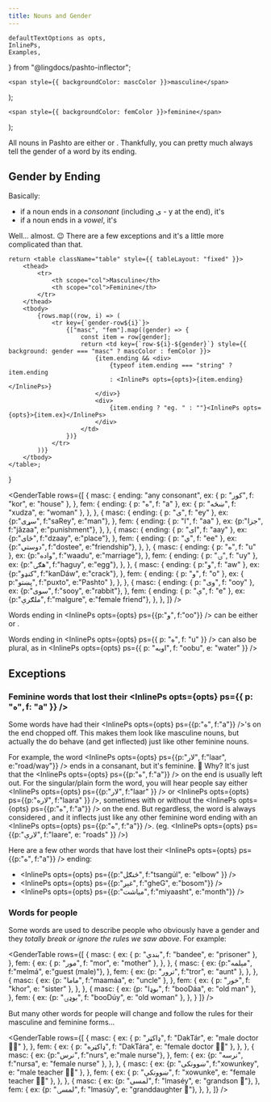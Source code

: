 ```yaml
---
title: Nouns and Gender
---
```


    defaultTextOptions as opts,
    InlinePs,
    Examples,
} from "@lingdocs/pashto-inflector";

    <span style={{ backgroundColor: mascColor }}>masculine</span>
);

    <span style={{ backgroundColor: femColor }}>feminine</span>
);

All nouns in Pashto are either <Masc /> or <Fem />. Thankfully, you can pretty much always tell the gender of a word by its ending.

## Gender by Ending

Basically:

 - if a noun ends in a *consonant* (including ی - y at the end), it's <Masc />
 - if a noun ends in a *vowel*, it's <Fem />

Well... almost. 😉 There are a few exceptions and it's a little more complicated than that. 

    return <table className="table" style={{ tableLayout: "fixed" }}>
        <thead>
            <tr>
                <th scope="col">Masculine</th>
                <th scope="col">Feminine</th>
            </tr>
        </thead>
        <tbody>
            {rows.map((row, i) => (
                <tr key={`gender-row${i}`}>
                    {["masc", "fem"].map((gender) => {
                        const item = row[gender];
                        return <td key={`row-${i}-${gender}`} style={{ background: gender === "masc" ? mascColor : femColor }}>
                            {item.ending && <div>
                                {typeof item.ending === "string" ? item.ending
                                : <InlinePs opts={opts}>{item.ending}</InlinePs>}
                            </div>}
                            <div>
                                {item.ending ? "eg. " : ""}<InlinePs opts={opts}>{item.ex}</InlinePs>
                            </div>
                        </td>
                    })}
                </tr>
            ))}
        </tbody>
    </table>;
} 

<GenderTable rows={[
    {
        masc: {
            ending: "any consonant",
            ex: { p: "کور", f: "kor", e: "house" },
        },
        fem: {
            ending: { p: "ه", f: "a" },
            ex: { p: "ښځه", f: "xudza", e: "woman" },
        },
    },
    {
        masc: {
            ending: { p: "ی", f: "ey" },
            ex: {p:"سړی", f:"saRey", e:"man"},
        }, 
        fem: {
            ending: { p: "ا", f: "aa" },
            ex: {p:"جزا", f:"jăzaa", e:"punishment"},
        },
    },
    {
        masc: {
            ending: { p: "ای", f: "aay" },
            ex: {p:"ځای", f:"dzaay", e:"place"},
        },
        fem: {
            ending: { p: "ي", f: "ee" },
            ex: {p:"دوستي", f:"dostee", e:"friendship"},
        },
    },
    {
        masc: {
            ending: { p: "ه", f: "u" },
            ex: {p:"واده", f:"waadu", e:"marriage"},
        }, 
        fem: {
            ending: { p: "ۍ", f: "uy" },
            ex: {p:"هګۍ", f:"haguy", e:"egg"},
        },
    },
    {
        masc: {
            ending: { p:"و", f: "aw" },
            ex: {p:"کنډو", f:"kanDáw", e:"crack"},
        },
        fem: { 
            ending: { p: "و", f: "o" },
            ex: { p:"پښتو", f:"puxto", e:"Pashto" },
        },
    },
    {
        masc: {
            ending: { p: "وی", f: "ooy" },
            ex: {p:"سوی", f:"sooy", e:"rabbit"},
        },
        fem: {
            ending: { p: "ې", f: "e" },
            ex: {p:"ملګرې", f:"malgure", e:"female friend"},
        },
    },
]} />

Words ending in <InlinePs opts={opts} ps={{p:"و", f:"oo"}} /> can be either <Masc /> or <Fem />.

Words ending in <InlinePs opts={opts} ps={{ p: "ه", f: "u" }} /> can also be <Fem /> plural, as in <InlinePs opts={opts} ps={{ p: "اوبه", f: "oobu", e: "water" }} />

## Exceptions

### Feminine words that lost their <InlinePs opts={opts} ps={{ p: "ه", f: "a" }} />

Some <Fem /> words have had their <InlinePs opts={opts} ps={{p:"ه", f:"a"}} />'s on the end chopped off. This makes them look like masculine nouns, but actually the do behave (and get inflected) just like other feminine nouns.

For example, the word <InlinePs opts={opts} ps={{p:"لار", f:"laar", e:"road/way"}} /> ends in a consanant, but it's feminine. 🤔 Why? It's just that the <InlinePs opts={opts} ps={{p:"ه", f:"a"}} /> on the end is usually left out. For the singular/plain form the word, you will hear people say either <InlinePs opts={opts} ps={{p:"لار", f:"laar" }} /> or <InlinePs opts={opts} ps={{p:"لاره", f:"laara" }} />, sometimes with or without the <InlinePs opts={opts} ps={{p:"ه", f:"a"}} /> on the end. But regardless, the word is always considered <Fem />, and it inflects just like any other feminine word ending with an <InlinePs opts={opts} ps={{p:"ه", f:"a"}} />. (eg. <InlinePs opts={opts} ps={{p:"لارې", f:"laare", e: "roads" }} />)

Here are a few other <Fem /> words that have lost their <InlinePs opts={opts} ps={{p:"ه", f:"a"}} /> ending:

- <InlinePs opts={opts} ps={{p:"څنګل", f:"tsangúl", e: "elbow" }} />
- <InlinePs opts={opts} ps={{p:"غېږ", f:"gheG", e:"bosom"}} />
- <InlinePs opts={opts} ps={{p:"میاشت", f:"miyaasht", e:"month"}} /> 

### Words for people

Some words are used to describe people who obviously have a gender and they *totally break or ignore the rules we saw above*. For example:

<GenderTable rows={[
    {
        masc: {
            ex: { p: "بندي", f: "bandee", e: "prisoner" },
        },
        fem: {
            ex: { p: "مور", f: "mor", e: "mother" },
        },
    },
    {
        masc: {
            ex: {p:"مېلمه", f:"melmá", e:"guest (male)"},
        },
        fem: {
            ex: {p: "ترور", f:"tror", e: "aunt" },
        },
    },
    {
        masc: {
            ex: {p: "ماما", f:"maamáa", e: "uncle" },
        },
        fem: {
            ex: { p: "خور", f: "khor", e: "sister" },
        },
    },
    {
        masc: {
            ex: {p: "بوډا", f: "booDáa", e: "old man" },
        },
        fem: {
            ex: {p: "بوډۍ", f: "booDúy", e: "old woman" },
        },
    }
]} />

But many other words for people will change and follow the rules for their masculine and feminine forms...

<GenderTable rows={[
    {
        masc: {
            ex: { p: "ډاکټر", f: "DakTár", e: "male doctor 👨‍⚕️" },
        },
        fem: {
            ex: { p: "ډاکټره", f: "DakTára", e: "female doctor 👩‍⚕️" },
        },
    },
    {
        masc: {
            ex: {p:"نرس", f:"nurs", e:"male nurse"},
        },
        fem: {
            ex: {p: "نرسه", f:"nursa", e: "female nurse" },
        },
    },
    {
        masc: {
            ex: {p: "ښوونکی", f:"xowunkey", e: "male teacher 👨‍🏫" },
        },
        fem: {
            ex: { p: "ښوونکې", f: "xowunke", e: "female teacher 👩‍🏫" },
        },
    },
    {
        masc: {
            ex: {p: "لمسی", f: "lmaséy", e: "grandson 👦"},
        },
        fem: {
            ex: {p: "لمسۍ", f: "lmasúy", e: "granddaughter 👧"},
        },
    },
]} />

